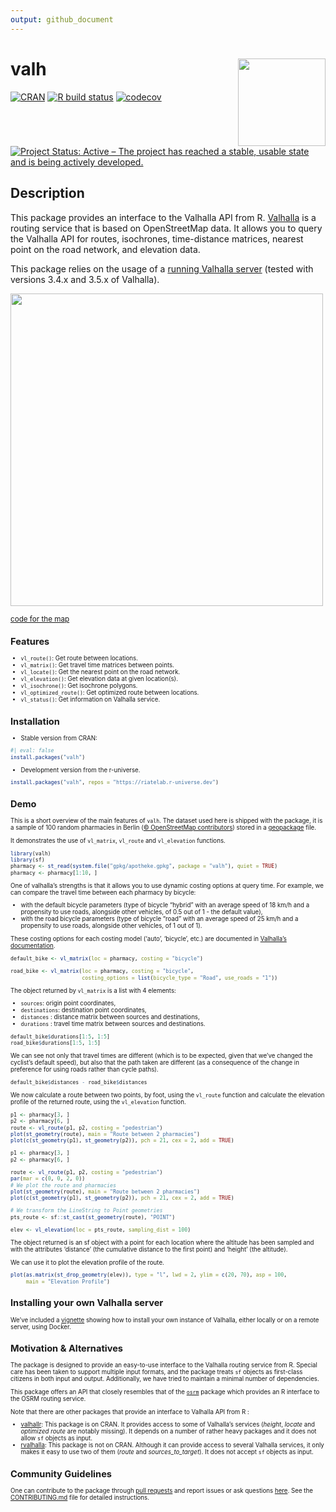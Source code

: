 ```yaml
---
output: github_document
---
```

# valh <img src="man/figures/logo.png" align="right" width="140"/>

[![CRAN](https://www.r-pkg.org/badges/version/valh)](https://CRAN.R-project.org/package=valh)
[![R build status](https://github.com/riatelab/valh/actions/workflows/check-standard.yaml/badge.svg)](https://github.com/riatelab/valh/actions)
[![codecov](https://codecov.io/gh/riatelab/valh/graph/badge.svg)](https://app.codecov.io/gh/riatelab/valh)
[![Project Status: Active – The project has reached a stable, usable state and is being actively developed.](https://www.repostatus.org/badges/latest/active.svg)](https://www.repostatus.org/#active)

## Description

This package provides an interface to the Valhalla API from R.
[Valhalla](https://valhalla.github.io/valhalla/) is a routing service that is based on OpenStreetMap data.
It allows you to query the Valhalla API for routes, isochrones, time-distance matrices,
nearest point on the road network, and elevation data.

This package relies on the usage of a [running Valhalla server](https://github.com/riatelab/valh?tab=readme-ov-file#installing-your-own-valhalla-server) (tested with versions 3.4.x and 3.5.x of Valhalla).


<img src="man/figures/map.png" align="center" width="500"/>  

<small>[code for the map](https://gist.github.com/rCarto/8dfba641b807c20c8cbf72ef8ed0c9c5)<small/>


## Features 

- `vl_route()`: Get route between locations.
- `vl_matrix()`: Get travel time matrices between points.
- `vl_locate()`: Get the nearest point on the road network.
- `vl_elevation()`: Get elevation data at given location(s).
- `vl_isochrone()`: Get isochrone polygons.
- `vl_optimized_route()`: Get optimized route between locations.
- `vl_status()`: Get information on Valhalla service.

## Installation

- Stable version from CRAN:
```r
#| eval: false
install.packages("valh")
```

- Development version from the r-universe.
```r
install.packages("valh", repos = "https://riatelab.r-universe.dev")
```


## Demo

This is a short overview of the main features of `valh`. The dataset
used here is shipped with the package, it is a sample of 100 random
pharmacies in Berlin ([© OpenStreetMap
contributors](https://www.openstreetmap.org/copyright/en)) stored in a
[geopackage](https://www.geopackage.org/) file.

It demonstrates the use of  `vl_matrix`, `vl_route` and `vl_elevation` functions.

```r
library(valh)
library(sf)
pharmacy <- st_read(system.file("gpkg/apotheke.gpkg", package = "valh"), quiet = TRUE)
pharmacy <- pharmacy[1:10, ]
```

One of valhalla's strengths is that it allows you to use dynamic costing options at query time.
For example, we can compare the travel time between each pharmacy by bicycle:

- with the default bicycle parameters (type of bicycle "hybrid" with an average speed
  of 18 km/h and a propensity to use roads, alongside other vehicles, of 0.5 out of 1 - the
  default value),
- with the road bicycle parameters (type of bicycle "road" with an average speed of
  25 km/h and a propensity to use roads, alongside other vehicles, of 1 out of 1).

These costing options for each costing model ('auto', 'bicycle', etc.) are documented in
[Valhalla's documentation](https://valhalla.github.io/valhalla/api/turn-by-turn/api-reference/#costing-models).

```r
default_bike <- vl_matrix(loc = pharmacy, costing = "bicycle")

road_bike <- vl_matrix(loc = pharmacy, costing = "bicycle",
                       costing_options = list(bicycle_type = "Road", use_roads = "1"))
```

The object returned by `vl_matrix` is a list with 4 elements:

- `sources`: origin point coordinates,
- `destinations`: destination point coordinates,
- `distances` : distance matrix between sources and destinations,
- `durations` : travel time matrix between sources and destinations.


```r
default_bike$durations[1:5, 1:5]
road_bike$durations[1:5, 1:5]
```


We can see not only that travel times are different (which is to be expected,
given that we've changed the cyclist's default speed), but also that the path
taken are different (as a consequence of the change in preference for using
roads rather than cycle paths).

```r
default_bike$distances - road_bike$distances
```

We now calculate a route between two points, by foot, using the `vl_route`
function and calculate the elevation profile of the returned route, using
the `vl_elevation` function.


```r
p1 <- pharmacy[3, ]
p2 <- pharmacy[6, ]
route <- vl_route(p1, p2, costing = "pedestrian")
plot(st_geometry(route), main = "Route between 2 pharmacies")
plot(c(st_geometry(p1), st_geometry(p2)), pch = 21, cex = 2, add = TRUE)
```


```r

p1 <- pharmacy[3, ]
p2 <- pharmacy[6, ]

route <- vl_route(p1, p2, costing = "pedestrian")
par(mar = c(0, 0, 2, 0))
# We plot the route and pharmacies
plot(st_geometry(route), main = "Route between 2 pharmacies")
plot(c(st_geometry(p1), st_geometry(p2)), pch = 21, cex = 2, add = TRUE)
```

```r
# We transform the LineString to Point geometries
pts_route <- sf::st_cast(st_geometry(route), "POINT")

elev <- vl_elevation(loc = pts_route, sampling_dist = 100)
```

The object returned is an sf object with a point for each location where the
altitude has been sampled and with the attributes 'distance' (the cumulative
distance to the first point) and 'height' (the altitude).

We can use it to plot the elevation profile of the route.

```r
plot(as.matrix(st_drop_geometry(elev)), type = "l", lwd = 2, ylim = c(20, 70), asp = 100,
     main = "Elevation Profile")
```


## Installing your own Valhalla server

We've included a [vignette](https://CRAN.R-project.org/package=valh/vignettes/install-valhalla.html) showing how to install
your own instance of Valhalla, either locally or on a remote server, using Docker.

## Motivation & Alternatives

The package is designed to provide an easy-to-use interface to the Valhalla routing service from R.
Special care has been taken to support multiple input formats, 
and the package treats `sf` objects as first-class citizens in both input and output.
Additionally, we have tried to maintain a minimal number of dependencies.   

This package offers an API that closely resembles that of the [`osrm`](https://github.com/riatelab/osrm)
package which provides an R interface to the OSRM routing service.

Note that there are other packages that provide an interface to Valhalla API from R :

- [valhallr](https://github.com/chris31415926535/valhallr/): This package is on CRAN. It provides access to some of Valhalla's services (*height*, *locate* and *optimized route* are notably missing). It depends on a number of rather heavy packages and it does not allow `sf` objects as input.
- [rvalhalla](https://github.com/Robinlovelace/rvalhalla): This package is not on CRAN. Although it can provide access to several Valhalla services, it only makes it easy to use two of them (*route* and *sources_to_target*). It does not accept `sf` objects as input.

## Community Guidelines

One can contribute to the package through [pull requests](https://github.com/riatelab/valh/pulls) and
report issues or ask questions [here](https://github.com/riatelab/valh/issues).
See the [CONTRIBUTING.md](https://github.com/riatelab/valh/blob/master/CONTRIBUTING.md)
file for detailed instructions.
